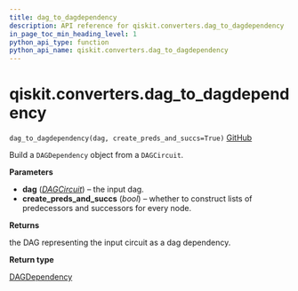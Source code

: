 ```yaml
---
title: dag_to_dagdependency
description: API reference for qiskit.converters.dag_to_dagdependency
in_page_toc_min_heading_level: 1
python_api_type: function
python_api_name: qiskit.converters.dag_to_dagdependency
---
```


<span id="qiskit-converters-dag-to-dagdependency" />

# qiskit.converters.dag\_to\_dagdependency

<span id="qiskit.converters.dag_to_dagdependency" />

`dag_to_dagdependency(dag, create_preds_and_succs=True)` [GitHub](https://github.com/qiskit/qiskit/tree/stable/0.24/qiskit/converters/dag_to_dagdependency.py "view source code")

Build a `DAGDependency` object from a `DAGCircuit`.

**Parameters**

*   **dag** ([*DAGCircuit*](qiskit.dagcircuit.DAGCircuit "qiskit.dagcircuit.DAGCircuit")) – the input dag.
*   **create\_preds\_and\_succs** (*bool*) – whether to construct lists of predecessors and successors for every node.

**Returns**

the DAG representing the input circuit as a dag dependency.

**Return type**

[DAGDependency](qiskit.dagcircuit.DAGDependency "qiskit.dagcircuit.DAGDependency")

